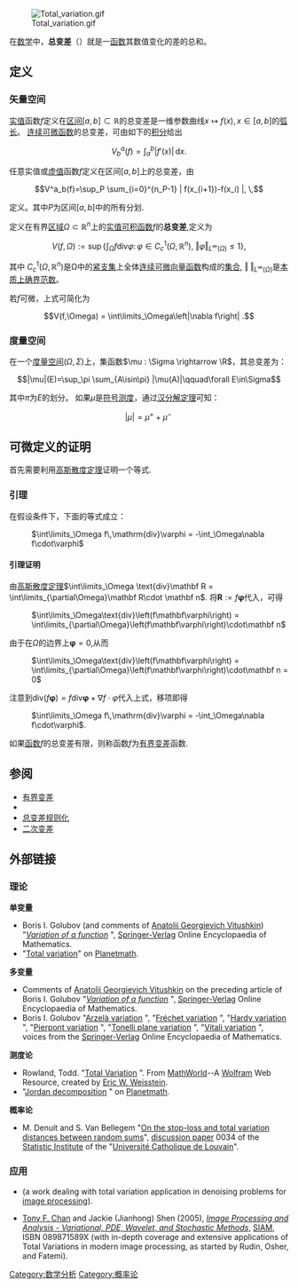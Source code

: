 [[Image:Total_variation.gif|right]]

在[[数学|数学]]中，'''总变差'''（{{lang-en|Total variation}}）就是一[[函数|函数]]其数值变化的差的总和。

==定义==
===矢量空间===
[[实数|实值]]函数<math>f</math>定义在[[区间|区间]]<math>[a,b]\subset \mathbb R</math>的总变差是一维参数曲线<math>x\mapsto f(x),x\in[a,b]</math>的[[弧长|弧长]]。
[[连续|连续]][[可微|可微]][[函数|函数]]的总变差，可由如下的[[积分|积分]]给出

:<math> V^a_b(f) = \int _a^b |f'(x)|\, \mathrm dx.</math>

任意实值或[[虚数|虚值]]函数<math>f</math>定义在区间<math>[a,b]</math>上的总变差，由

:<math> V^a_b(f)=\sup_P \sum_{i=0}^{n_P-1} | f(x_{i+1})-f(x_i) |, \,</math>

定义。其中<math>P</math>为区间<math>[a,b]</math>中的所有分划.

定义在有界[[区域|区域]]<math>\Omega \subset \mathbb{R}^n</math>上的[[实数|实值]][[可积函数|可积函数]]<math>f</math>的'''总变差''',定义为

:<math> V(f,\Omega):=\sup\left\{\int_\Omega f\mathrm{div}\varphi\colon \varphi\in  C_c^1(\Omega,\mathbb{R}^n),\ \Vert \varphi\Vert_{L^\infty(\Omega)}\le 1\right\}, </math>

其中  <math> C_c^1(\Omega,\mathbb{R}^n)</math>是Ω中的[[紧支集|紧支集]]上全体[[连续可微|连续可微]][[向量函数|向量函数]]构成的[[集合|集合]],  <math> \Vert\;\Vert_{L^\infty(\Omega)}</math>是[[本质上确界|本质上确界]][[范数|范数]]。

若<math>f</math>可微，上式可简化为

:<math>V(f,\Omega) = \int\limits_\Omega\left|\nabla f\right| .</math>

===度量空间===
在一个[[度量空间|度量空间]]<math>(\Omega,\Sigma)</math>上，集函数<math>\mu : \Sigma \rightarrow \R</math>，其总变差为：

:<math>|\mu|(E)=\sup_\pi \sum_{A\isin\pi} |\mu(A)|\qquad\forall E\in\Sigma</math>

其中''<math>\pi</math>''为''<math>E</math>''的划分。
如果<math>\mu</math>是[[符号测度|符号测度]]，通过[[汉分解定理|汉分解定理]]可知：
:<math>|\mu|=\mu^++\mu^-\,</math>

==可微定义的证明==
首先需要利用[[高斯散度定理|高斯散度定理]]证明一个等式.

===引理===
在假设条件下，下面的等式成立：
: <math> \int\limits_\Omega f\,\mathrm{div}\varphi = -\int_\Omega\nabla f\cdot\varphi </math>
==== 引理证明 ====

由[[高斯散度定理|高斯散度定理]]<math> \int\limits_\Omega \text{div}\mathbf R = \int\limits_{\partial\Omega}\mathbf R\cdot \mathbf n </math>.
将<math>\mathbf R:= f\mathbf\varphi</math>代入，可得

: <math> \int\limits_\Omega\text{div}\left(f\mathbf\varphi\right) = \int\limits_{\partial\Omega}\left(f\mathbf\varphi\right)\cdot\mathbf n </math>

由于在<math>\Omega</math>的边界上<math>\mathbf\varphi = 0</math>,从而

: <math> \int\limits_\Omega\text{div}\left(f\mathbf\varphi\right) =  \int\limits_{\partial\Omega}\left(f\mathbf\varphi\right)\cdot\mathbf n = 0</math>

注意到<math> \text{div}\left(f\mathbf\varphi\right) = f\text{div}\mathbf\varphi + \nabla f\cdot \varphi</math>代入上式，移项即得

: <math> \int\limits_\Omega f\,\mathrm{div}\varphi = -\int_\Omega\nabla f\cdot\varphi</math>.

如果[[函数|函数]]''<math>f</math>''的总变差有限，则称函数''<math>f</math>''为[[有界变差|有界变差]]函数.

== 参阅 ==

* [[有界变差|有界变差]]
* {{le|总变差递减|Total variation diminishing}}
* [[总变差规则化|总变差规则化]]
* [[二次变差|二次变差]]

== 外部链接 ==
=== 理论 ===

'''单变量'''
* Boris I. Golubov (and comments of [[Anatolii_Georgievich_Vitushkin|Anatolii Georgievich Vitushkin]]) "''[http://eom.springer.de/V/v096110.htm Variation of a function] {{Wayback|url=http://eom.springer.de/V/v096110.htm |date=20111015012310 }}''", [[Springer-Verlag|Springer-Verlag]] Online Encyclopaedia of Mathematics.
* "[https://web.archive.org/web/20070930231726/http://planetmath.org/encyclopedia/TotalVariation.html Total variation]" on [[Planetmath|Planetmath]].

'''多变量'''
* Comments of [[Anatolii_Georgievich_Vitushkin|Anatolii Georgievich Vitushkin]] on the preceding article of Boris I. Golubov "''[http://eom.springer.de/V/v096110.htm Variation of a function] {{Wayback|url=http://eom.springer.de/V/v096110.htm |date=20111015012310 }}''", [[Springer-Verlag|Springer-Verlag]] Online Encyclopaedia of Mathematics.
* Boris I. Golubov "[http://eom.springer.de/a/a013470.htm Arzelà variation] {{Wayback|url=http://eom.springer.de/a/a013470.htm |date=20111015034819 }}", "[http://eom.springer.de/f/f041400.htm Fréchet variation] {{Wayback|url=http://eom.springer.de/f/f041400.htm |date=20111015034829 }}", "[http://eom.springer.de/h/h046400.htm Hardy variation] {{Wayback|url=http://eom.springer.de/h/h046400.htm |date=20111015034850 }}", "[http://eom.springer.de/p/p072720.htm Pierpont variation] {{Wayback|url=http://eom.springer.de/p/p072720.htm |date=20111015034924 }}", "[http://eom.springer.de/t/t092990.htm Tonelli plane variation] {{Wayback|url=http://eom.springer.de/t/t092990.htm |date=20111015034941 }}", "[http://eom.springer.de/v/v096790.htm Vitali variation] {{Wayback|url=http://eom.springer.de/v/v096790.htm |date=20111015034948 }}", voices from the [[Springer-Verlag|Springer-Verlag]] Online Encyclopaedia of Mathematics.

'''测度论'''
* Rowland, Todd. "[http://mathworld.wolfram.com/TotalVariation.html Total Variation] {{Wayback|url=http://mathworld.wolfram.com/TotalVariation.html |date=20200319043456 }}". From [[MathWorld|MathWorld]]--A [[Wolfram_Research|Wolfram]] Web Resource, created by [[Eric_W._Weisstein|Eric W. Weisstein]].
* "[http://planetmath.org/encyclopedia/JordanDecomposition.html Jordan decomposition] {{Wayback|url=http://planetmath.org/encyclopedia/JordanDecomposition.html |date=20160307083143 }}" on [[Planetmath|Planetmath]].

'''概率论'''
* M. Denuit and S. Van Bellegem "[https://web.archive.org/web/20110706132304/http://www.stat.ucl.ac.be/ISpub/dp/2000/dp0034.ps On the stop-loss and total variation distances between random sums]", [https://web.archive.org/web/20091214175351/http://www.stat.ucl.ac.be/ISpub/ discussion paper] 0034 of the [https://web.archive.org/web/20100402092508/http://www.stat.ucl.ac.be/ Statistic Institute] of the "[[Université_Catholique_de_Louvain|Université Catholique de Louvain]]".

=== 应用 ===
*{{Harvard reference
 | Surname1 = Caselles
 | Given1 = Vicent
 | Surname2 = Chambolle
 | Given2 = Antonin
 | Surname3 = Novaga
 | Given3 = Matteo
 | Title = [http://cvgmt.sns.it/papers/caschanov07/ The discontinuity set of solutions of the TV denoising problem and some extensions]
 | Publisher = [[SIAM|SIAM]], Multiscale Modeling and Simulation, vol. 6 n. 3,
 | Year = 2007}} (a work dealing with total variation application in denoising problems for [[image_processing|image processing]]).

*[[Tony_F._Chan|Tony F. Chan]] and Jackie (Jianhong) Shen (2005), [https://web.archive.org/web/20080117220948/http://jackieneoshen.googlepages.com/ImagingNewEra.html ''Image Processing and Analysis - Variational, PDE, Wavelet, and Stochastic Methods''], [[SIAM|SIAM]], ISBN 089871589X (with in-depth coverage and extensive applications of Total Variations in modern image processing, as started by Rudin, Osher, and Fatemi).

[[Category:数学分析|Category:数学分析]]
[[Category:概率论|Category:概率论]]